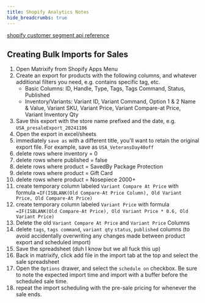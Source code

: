 ```yaml
---
title: Shopify Analytics Notes
hide_breadcrumbs: true
---
```


[shopify customer segment api reference](https://docs.quickreply.ai/segments-guide/customer-segments/customer-segment-filters#products-purchased)

## Creating Bulk Imports for Sales

1. Open Matrixify from Shopify Apps Menu
2. Create an export for products with the following columns, and whatever additional filters you need, e.g.
contains specific tag, etc.
    - Basic Columns: ID, Handle, Type, Tags, Tags Command, Status, Published
    - Inventory/Variants: Variant ID, Variant Command, Option 1 & 2 Name & Value, Variant SKU, Variant Price,
   Variant Compare-at Price, Variant Inventory Qty
3. Save this export with the store name prefixed and the date, e.g. `USA_presaleExport_20241106`
4. Open the export in excel/sheets
5. immediately `save as` with a different title, you'll want to retain the original export file. For example, save as `USA_VeteransDay40off`
6. delete rows where inventory = 0
7. delete rows where published = false
8. delete rows where product = SavedBy Package Protection
9. delete rows where product = Gift Card
10. delete rows where product = Nosepiece 2000+
11. create temporary column labeled `Variant Compare At Price` with formula
`=IF(ISBLANK(Old Compare-At Price Column), Old Variant Price, Old Compare-At Price)`
12. create temporary column labeled `Variant Price` with formula
`=IF(ISBLANK(Old Compare-At Price), Old Variant Price * 0.6, Old Variant Price)`
13. Delete the old `Variant Compare At Price` and `Variant Price` Columns
14. delete `tags`, `tags command`, `variant qty` `status`, `published` columns (to avoid accidentally overwriting any changes made between product export and scheduled import)
15. Save the spreadsheet (duh I know but we all fuck this up)
16. Back in matrixify, click add file in the import tab at the top and select the sale spreadsheet
17. Open the `Options` drawer, and select the `schedule on` checkbox. Be sure to note the expected import time and import with a buffer before the scheduled sale time.
18. repeat the import scheduling with the pre-sale pricing for whenever the sale ends.